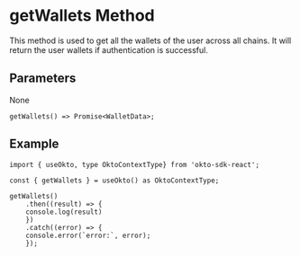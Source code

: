 
# getWallets Method
This method is used to get all the wallets of the user across all chains. It will return the user wallets if authentication is successful.

## Parameters
None

```tsx copy
getWallets() => Promise<WalletData>;
```

## Example
```tsx copy
import { useOkto, type OktoContextType} from 'okto-sdk-react';

const { getWallets } = useOkto() as OktoContextType;

getWallets()
    .then((result) => {
    console.log(result)
    })
    .catch((error) => {
    console.error(`error:`, error);
    });
```
